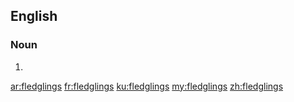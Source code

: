 ==English==

===Noun===
{{head|en}}

# {{plural of|fledgling}}

[[ar:fledglings]]
[[fr:fledglings]]
[[ku:fledglings]]
[[my:fledglings]]
[[zh:fledglings]]